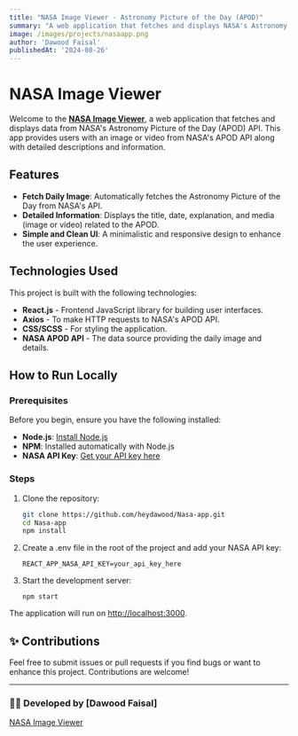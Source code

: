 ```yaml
---
title: "NASA Image Viewer - Astronomy Picture of the Day (APOD)"
summary: "A web application that fetches and displays NASA's Astronomy Picture of the Day (APOD) along with detailed information about the image or video."
image: /images/projects/nasaapp.png
author: 'Dawood Faisal'
publishedAt: '2024-08-26'
---
```




# NASA Image Viewer

Welcome to the [**NASA Image Viewer**](https://dawoods-apod-app.netlify.app/), a web application that fetches and displays data from NASA's Astronomy Picture of the Day (APOD) API. This app provides users with an image or video from NASA's APOD API along with detailed descriptions and information.

## Features

- **Fetch Daily Image**: Automatically fetches the Astronomy Picture of the Day from NASA's API.
- **Detailed Information**: Displays the title, date, explanation, and media (image or video) related to the APOD.
- **Simple and Clean UI**: A minimalistic and responsive design to enhance the user experience.

## Technologies Used

This project is built with the following technologies:

- **React.js** - Frontend JavaScript library for building user interfaces.
- **Axios** - To make HTTP requests to NASA's APOD API.
- **CSS/SCSS** - For styling the application.
- **NASA APOD API** - The data source providing the daily image and details.

## How to Run Locally

### Prerequisites

Before you begin, ensure you have the following installed:

- **Node.js**: [Install Node.js](https://nodejs.org/)
- **NPM**: Installed automatically with Node.js
- **NASA API Key**: [Get your API key here](https://api.nasa.gov/)

### Steps

1. Clone the repository:
   ```bash
   git clone https://github.com/heydawood/Nasa-app.git
   cd Nasa-app
   npm install
   ```
   
2. Create a .env file in the root of the project and add your NASA API key:
   ```
   REACT_APP_NASA_API_KEY=your_api_key_here
   ```
   
3. Start the development server:
   ```
   npm start
   ```
The application will run on [http://localhost:3000](http://localhost:3000).

## ✨ Contributions

Feel free to submit issues or pull requests if you find bugs or want to enhance this project. Contributions are welcome!

---

### 👨‍💻 Developed by [Dawood Faisal]

[NASA Image Viewer](https://dawoods-apod-app.netlify.app/)
